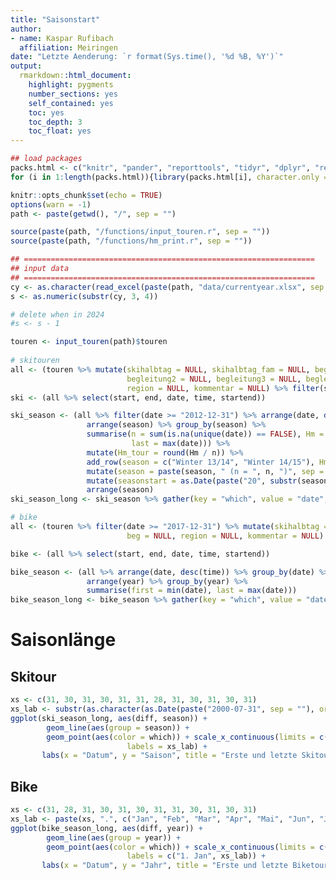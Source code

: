 ```yaml
---
title: "Saisonstart"
author: 
- name: Kaspar Rufibach
  affiliation: Meiringen
date: "Letzte Aenderung: `r format(Sys.time(), '%d %B, %Y')`"
output: 
  rmarkdown::html_document:
    highlight: pygments
    number_sections: yes
    self_contained: yes
    toc: yes
    toc_depth: 3
    toc_float: yes
---
```


```r
## load packages
packs.html <- c("knitr", "pander", "reporttools", "tidyr", "dplyr", "readxl", "ggplot2", "lubridate")
for (i in 1:length(packs.html)){library(packs.html[i], character.only = TRUE)}

knitr::opts_chunk$set(echo = TRUE)
options(warn = -1)
path <- paste(getwd(), "/", sep = "")

source(paste(path, "/functions/input_touren.r", sep = ""))
source(paste(path, "/functions/hm_print.r", sep = ""))

## =================================================================
## input data
## =================================================================
cy <- as.character(read_excel(paste(path, "data/currentyear.xlsx", sep = "")))
s <- as.numeric(substr(cy, 3, 4))

# delete when in 2024
#s <- s - 1

touren <- input_touren(path)$touren
                  
# skitouren
all <- (touren %>% mutate(skihalbtag = NULL, skihalbtag_fam = NULL, begleitung1 = NULL, 
                          begleitung2 = NULL, begleitung3 = NULL, begleitung4 = NULL, beg = NULL,
                          region = NULL, kommentar = NULL) %>% filter(sport == "Skitour") %>% arrange(end, time))
ski <- (all %>% select(start, end, date, time, startend))

ski_season <- (all %>% filter(date >= "2012-12-31") %>% arrange(date, desc(time)) %>% group_by(date) %>% slice(1) %>%
                 arrange(season) %>% group_by(season) %>% 
                 summarise(n = sum(is.na(unique(date)) == FALSE), Hm = sum(hm_diff, na.rm = TRUE), first = min(date), 
                           last = max(date))) %>% 
                 mutate(Hm_tour = round(Hm / n)) %>%
                 add_row(season = c("Winter 13/14", "Winter 14/15"), Hm = 0, n = 0, Hm_tour = NA) %>% 
                 mutate(season = paste(season, " (n = ", n, ")", sep = "")) %>%
                 mutate(seasonstart = as.Date(paste("20", substr(season, 8, 9), "-07-31", sep = ""), origin = "1899-12-30")) %>%
                 arrange(season)
ski_season_long <- ski_season %>% gather(key = "which", value = "date", first:last) %>% mutate(diff = date - seasonstart) %>% arrange(date)

# bike
all <- (touren %>% filter(date >= "2017-12-31") %>% mutate(skihalbtag = NULL, skihalbtag_fam = NULL, begleitung1 = NULL, begleitung2 = NULL, begleitung3 = NULL, begleitung4 = NULL,
                          beg = NULL, region = NULL, kommentar = NULL) %>% filter(sport == "Bike"))

bike <- (all %>% select(start, end, date, time, startend))

bike_season <- (all %>% arrange(date, desc(time)) %>% group_by(date) %>% slice(1) %>%
                 arrange(year) %>% group_by(year) %>% 
                 summarise(first = min(date), last = max(date)))
bike_season_long <- bike_season %>% gather(key = "which", value = "date", first:last) %>% mutate(diff = yday(date)) %>% arrange(date)

```



# Saisonlänge 

## Skitour

```r
xs <- c(31, 30, 31, 30, 31, 31, 28, 31, 30, 31, 30, 31)
xs_lab <- substr(as.character(as.Date(paste("2000-07-31", sep = ""), origin = "1899-12-30") + cumsum(xs)), 6, 10)
ggplot(ski_season_long, aes(diff, season)) +
        geom_line(aes(group = season)) +
        geom_point(aes(color = which)) + scale_x_continuous(limits = c(100, 365), breaks = cumsum(xs), 
                          labels = xs_lab) + 
       labs(x = "Datum", y = "Saison", title = "Erste und letzte Skitour pro Saison") + theme(legend.position = "none") 
```


## Bike

```r
xs <- c(31, 28, 31, 30, 31, 30, 31, 31, 30, 31, 30, 31)
xs_lab <- paste(xs, ".", c("Jan", "Feb", "Mar", "Apr", "Mai", "Jun", "Jul", "Aug", "Sep", "Okt", "Nov", "Dez"), sep = "")
ggplot(bike_season_long, aes(diff, year)) +
        geom_line(aes(group = year)) +
        geom_point(aes(color = which)) + scale_x_continuous(limits = c(0, 365), breaks = c(0, cumsum(xs)), 
                          labels = c("1. Jan", xs_lab)) + 
       labs(x = "Datum", y = "Jahr", title = "Erste und letzte Biketour pro Saison") + theme(legend.position = "none")
```